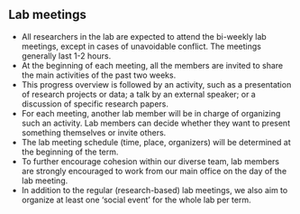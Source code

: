## Lab meetings

-  All researchers in the lab are expected to attend the bi-weekly lab meetings, except in cases of
    unavoidable conflict. The meetings generally last 1-2 hours. 
-  At the beginning of each meeting, all the members are invited to share the main activities of the
    past two weeks. 
-  This progress overview is followed by an activity, such as a presentation of research projects or data; a talk by an external
    speaker; or a discussion of specific research papers. 
-  For each meeting, another lab member will be in charge of organizing such an activity. Lab members can decide whether they want to present something themselves or invite others. 
- The lab meeting schedule (time, place, organizers) will be determined at the beginning of the term. 
- To further encourage cohesion within our diverse team, lab members are strongly encouraged to work from our main office on the day of the lab meeting. 
-  In addition to the regular (research-based) lab meetings, we also aim to organize at least one 'social event' for the whole lab per term. 